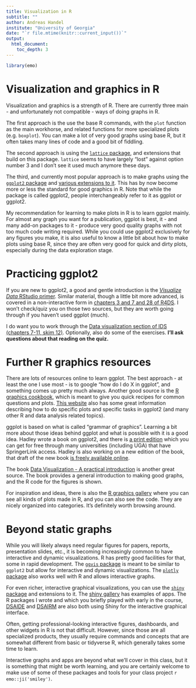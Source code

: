 ```yaml
---
title: Visualization in R
subtitle: ""
author: Andreas Handel
institute: "University of Georgia"
date: "`r file.mtime(knitr::current_input())`"
output: 
  html_document:
    toc_depth: 3
---
```


```r
library(emo)
```


# Visualization and graphics in R 
Visualization and graphics is a strength of R. There are currently three main - and unfortunately not compatible - ways of doing graphs in R. 

The first approach is the use the base R commands, with the `plot` function as the main workhorse, and related functions for more specialized plots (e.g. `boxplot`). You can make a lot of very good graphs using base R, but it often takes many lines of code and a good bit of fiddling. 

The second approach is using the [`lattice` package](http://lattice.r-forge.r-project.org/), and extensions that build on this package. `lattice` seems to have largely "lost" against option number 3 and I don't see it used much anymore these days.

The third, and currently most popular approach is to make graphs using the [`ggplot2` package](https://ggplot2.tidyverse.org/) and [various extensions to it](http://www.ggplot2-exts.org/gallery/). This has by now become more or less the standard for good graphics in R. Note that while the package is called ggplot2, people interchangeably refer to it as ggplot or ggplot2.

My recommendation for learning to make plots in R is to learn ggplot mainly. For almost any graph you want for a publication, ggplot is best, it - and many add-on packages to it - produce very good quality graphs with not too much code writing required. While you could use ggplot2 exclusively for any figures you make, it is also useful to know a little bit about how to make plots using base R, since they are often very good for quick and dirty plots, especially during the data exploration stage. 


# Practicing ggplot2

If you are new to ggplot2, a good and gentle introduction is the [_Visualize Data_ RStudio primer](https://rstudio.cloud/learn/primers/3). Similar material, though a little bit more advanced, is covered in a non-interactive form in [chapters 3 and 7 and 28 of R4DS](http://r4ds.had.co.nz/). I won't check/quiz you on those two sources, but they are worth going through if you haven't used ggplot (much).

I do want you to work through the [Data visualization section of IDS (chapters 7-11, skim 12)](https://rafalab.github.io/dsbook/). Optionally, also do some of the exercises. __I'll ask questions about that reading on the quiz.__


# Further R graphics resources
There are lots of resources online to learn ggplot. The best approach - at least the one I use most - is to google "how do I do X in ggplot", and something comes up pretty much always. Another good source is the [R graphics cookbook](https://r-graphics.org/), which is meant to give you quick recipes for common questions and plots. [This website](http://www.sthda.com/english/wiki/ggplot2-essentials) also has some great information describing how to do specific plots and specific tasks in ggplot2 (and many other R and data analysis related topics). 

ggplot is based on what is called "grammar of graphics". Learning a bit more about those ideas behind ggplot and what is possible with it is a good idea. Hadley wrote a book on ggplot2, and there is [a print edition](https://www.springer.com/gp/book/9780387981413) which you can get for free through many universities (including UGA) that have SpringerLink access. Hadley is also working on a new edition of the book, that draft of the new book [is freely available online](https://ggplot2-book.org/). 

The book [Data Visualization - A practical introduction](https://socviz.co/) is another great source. The book provides a general introduction to making good graphs, and the R code for the figures is shown.

For inspiration and ideas, there is also the [R graphics gallery](https://www.r-graph-gallery.com/) where you can see all kinds of plots made in R, and you can also see the code. They are nicely organized into categories. It's definitely worth browsing around.


# Beyond static graphs
While you will likely always need regular figures for papers, reports, presentation slides, etc., it is becoming increasingly common to have interactive and dynamic visualizations. R has pretty good facilities for that, some in rapid development. The [`ggvis` package](https://ggvis.rstudio.com/) is meant to be similar to `ggplot2` but allow for interactive and dynamic visualizations. The [`plotly` package](https://plot.ly/r/) also works well with R and allows interactive graphs.

For even richer, interactive graphical visualizations, you can use the [`shiny` package](https://shiny.rstudio.com/) and extensions to it. The [shiny gallery](https://shiny.rstudio.com/gallery/) has examples of apps. The R packages I wrote and which you briefly played with early in the course, [DSAIDE](https://ahgroup.github.io/DSAIDE/) and [DSAIRM](https://ahgroup.github.io/DSAIRM/) are also both using Shiny for the interactive graphical interface. 

Often, getting professional-looking interactive figures, dashboards, and other widgets in R is not that difficult. However, since those are all specialized products, they usually require commands and concepts that are somewhat different from basic or tidyverse R, which generally takes some time to learn. 
 
Interactive graphs and apps are beyond what we'll cover in this class, but it is something that might be worth learning, and you are certainly welcome to make use of some of these packages and tools for your class project `r emo::ji('smiley')`.


